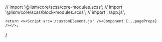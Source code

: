 // import '@lism/core/scss/core-modules.scss';
// import '@lism/core/scss/block-modules.scss';
// import './app.js';

	return <><Script src='/customElement.js' /><Component {...pageProps} /></>;
}



